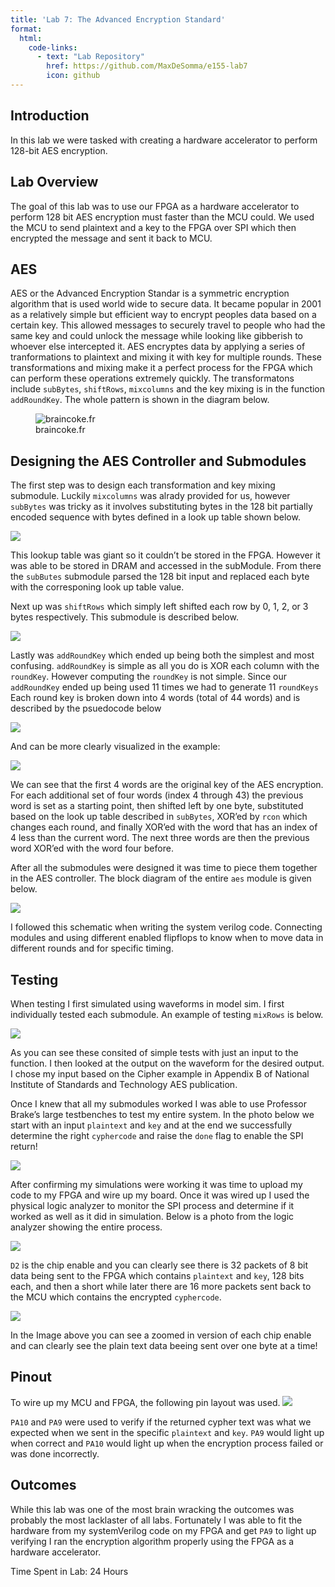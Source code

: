 ```yaml
---
title: 'Lab 7: The Advanced Encryption Standard'
format:
  html: 
    code-links:
      - text: "Lab Repository"
        href: https://github.com/MaxDeSomma/e155-lab7
        icon: github
---
```


## Introduction
In this lab we were tasked with creating a hardware accelerator to perform 128-bit AES encryption. 

## Lab Overview
The goal of this lab was to use our FPGA as a hardware accelerator to perform 128 bit AES encryption must faster than the MCU could. We used  the MCU to send plaintext and a key to the FPGA over SPI which then encrypted the message and sent it back to MCU. 

## AES
AES or the Advanced Encryption Standar is a symmetric encryption algorithm that is used world wide to secure data. It became popular in 2001 as a relatively simple but efficient way to encrypt peoples data based on a certain key. This allowed messages to securely travel to people who had the same key and could unlock the message while looking like gibberish to whoever else intercepted it. AES encryptes data by applying a series of tranformations to plaintext and mixing it with key for multiple rounds. These transformations and mixing make it a perfect process for the FPGA which can perform these operations extremely quickly. The transformatons include `subBytes`, `shiftRows`, `mixcolumns` and the key mixing is in the function `addRoundKey`. The whole pattern is shown in the diagram below. 

![braincoke.fr](images/aesSteps.png)

## Designing the AES Controller and Submodules
The first step was to design each transformation and key mixing submodule. Luckily `mixcolumns` was alrady provided for us, however `subBytes` was tricky as it involves substituting bytes in the 128 bit partially encoded sequence with bytes defined in a look up table shown below.

![](images/sbox.png)

This lookup table was giant so it couldn't be stored in the FPGA. However it was able to be stored in DRAM and accessed in the subModule. From there the `subButes` submodule parsed the 128 bit input and replaced each byte with the corresponing look up table value.

Next up was `shiftRows` which simply left shifted each row by 0, 1, 2, or 3 bytes respectively. This submodule is described below.

![](images/rows.png)

Lastly was `addRoundKey` which ended up being both the simplest and most confusing. `addRoundKey` is simple as all you do is XOR each column with the `roundKey`. However computing the `roundKey` is not simple. Since our `addRoundKey` ended up being used 11 times we had to generate 11 `roundKeys` Each round key is broken down into 4 words (total of 44 words) and is described by the psuedocode below 

![](images/keyexpansion.png)

And can be more clearly visualized in the example:

![](images/wordEx.png)

We can see that the first 4 words are the original key of the AES encryption. For each additional set of four words (index 4 through 43) the previous word is set as a starting point, then shifted left by one byte, substituted based on the look up table described in `subBytes`, XOR'ed by `rcon` which changes each round, and finally XOR'ed with the word that has an index of 4 less than the current word. The next three words are then the previous word XOR'ed with the word four before. 

After all the submodules were designed it was time to piece them together in the AES controller. The block diagram of the entire `aes` module is given below.

![](images/lab7BlockDiagram.png)

I followed this schematic when writing the system verilog code. Connecting modules and using different enabled flipflops to know when to move data in different rounds and for specific timing. 

## Testing
When testing I first simulated using waveforms in model sim. I first individually tested each submodule. An example of testing `mixRows` is below.

![](images/waveShiftRows.png)

As you can see these consited of simple tests with just an input to the function. I then looked at the output on the waveform for the desired output. I chose my input based on the Cipher example in Appendix B of National Institute of Standards and Technology AES publication. 

Once I knew that all my submodules worked I was able to use Professor Brake's large testbenches to test my entire system. In the photo below we start with an input `plaintext` and `key` and at the end we successfully determine the right `cyphercode` and raise the `done` flag to enable the SPI return!

![](images/waveCore.png)

After confirming my simulations were working it was time to upload my code to my FPGA and wire up my board. Once it was wired up I used the physical logic analyzer to monitor the SPI process and determine if it worked as well as it did in simulation. Below is a photo from the logic analyzer showing the entire process.

![](images/DS1Z_QuickPrint12.png)

`D2` is the chip enable and you can clearly see there is 32 packets of 8 bit data being sent to the FPGA which contains `plaintext` and `key`, 128 bits each, and then a short while later there are 16 more packets sent back to the MCU which contains the encrypted `cyphercode`. 

![](images/DS1Z_QuickPrint11.png)

In the Image above you can see a zoomed in version of each chip enable and can clearly see the plain text data beeing sent over one byte at a time!

## Pinout
To wire up my MCU and FPGA, the following pin layout was used. 
![](images/pins.png)

`PA10` and `PA9` were used to verify if the returned cypher text was what we expected when we sent in the specific `plaintext` and `key`. `PA9` would light up when correct and `PA10` would light up when the encryption process failed or was done incorrectly. 

## Outcomes
While this lab was one of the most brain wracking the outcomes was probably the most lacklaster of all labs. Fortunately I was able to fit the hardware from my systemVerilog code on my FPGA and get `PA9` to light up verifying I ran the encryption algorithm properly using the FPGA as a hardware accelerator.

Time Spent in Lab: 24 Hours